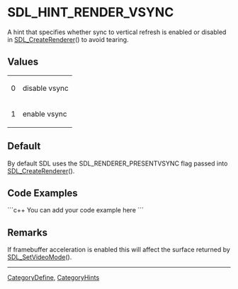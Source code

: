 <!-- pragma section-numbers off -->
<!-- pragma camelcase off -->

= SDL_HINT_RENDER_VSYNC =
A hint that specifies whether sync to vertical refresh is enabled or disabled in [[SDL_CreateRenderer]]() to avoid tearing.


== Values ==
{|
|0
|disable vsync
|-
|1
|enable vsync
|}

== Default ==
By default SDL uses the SDL_RENDERER_PRESENTVSYNC flag passed into [[SDL_CreateRenderer]]().

== Code Examples ==
```c++
You can add your code example here
```

== Remarks ==
If framebuffer acceleration is enabled this will affect the surface returned by [[SDL_SetVideoMode]]().

----
[[CategoryDefine]], [[CategoryHints]]
